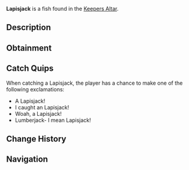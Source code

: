 {{FishInfobox
|image          = Lapisjack.png
|rarity         = Rare
|sea            = First Sea
|location       = [[Keepers Altar]]
|sublocation    = 
|sources        = Fishing Rod
|radar_location = 
|xp             = 80
|weather        = Clear, Rain
|time           = Day
|season         = Spring
|bait           = Minnow
|base_weight    = 40
|base_value     = 115
|weight_range   = 20
|base_chance    = 55
|base_resil     = 20
}}
'''Lapisjack''' is a {{Rarity|Rare}} fish found in the [[Keepers Altar]].

== Description ==
{{Description|The Lapisjack is a strong, fast-swimming fish known for their vigorous fights and robust body. Mostly active in spring, and only found in Keepers Altar. They are capable of sustaining their conscious when the Altar is active.|Bestiary Entry}}

== Obtainment ==
{{Description|Found in Keepers Altar.|Bestiary Hint}}
{{Fish Availability|
Keepers Altar
|top_rods      = 
Free Spirit Rod\258940.41\27506.13;
Trident Rod\253239.7\27843.11;
Leviathan's Fang Rod\241454.88\38037.16;
Azure Of Lagoon\219530.76\25800.78;
No-Life Rod\219192.51\37433.92;
Magnet Rod\97031.17\22562.97;
Fischer's Rod\116577.49\23015.11;
Adventurer's Rod\115624.54\22735.57;
Nocturnal Rod\130459.65\92814.7;
Seraphic Rod\176964.94\36390.48;
Ethereal Prism Rod\175818.74\36154.78;
Depthseeker Rod\193863.68\28248.39;
Avalanche Rod\180696.4\25206.7;
Verdant Shear Rod\177209.27\30657.41;
Astralhook Rod\174883.73\0;
Challenger's Rod\173161.36\33261.69;
Zeus Rod\171333.49\30690.91;
Blazebringer Rod\168426.54\29016;
Rod Of The Forgotten Fang\160920.31\33091.12;
Volcanic Rod\160511.76\23292.5;
Rod Of The Depths\145278.57\29874.6;
Rod Of The Exalted One\136865.21\28144.51;
Steady Rod\84150.46\11108.28
|recommended   = Trident Rod
}}

== Catch Quips ==
When catching a Lapisjack, the player has a chance to make one of the following exclamations:
* A Lapisjack!
* I caught an Lapisjack!
* Woah, a Lapisjack!
* Lumberjack- I mean Lapisjack!

== Change History ==
{{Change History|{{subst:Current Version}}}}

== Navigation ==
{{Fish Navbox|Keepers Altar}}